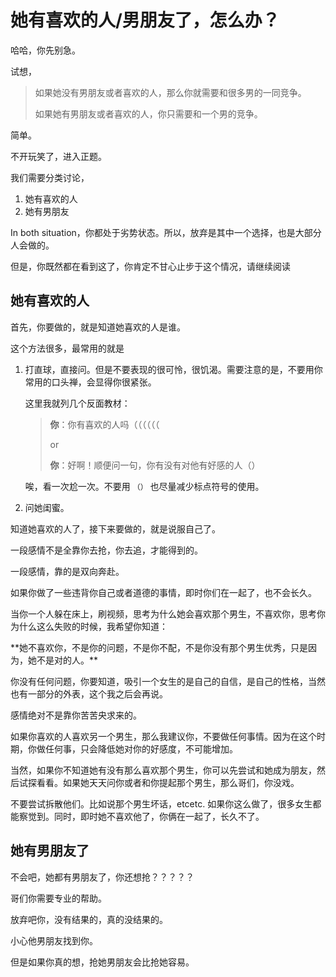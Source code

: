 # 她有喜欢的人/男朋友了，怎么办？

哈哈，你先别急。

试想，

> 如果她没有男朋友或者喜欢的人，那么你就需要和很多男的一同竞争。
>
> 如果她有男朋友或者喜欢的人，你只需要和一个男的竞争。

简单。

不开玩笑了，进入正题。

我们需要分类讨论，

1. 她有喜欢的人
2. 她有男朋友

In both situation，你都处于劣势状态。所以，放弃是其中一个选择，也是大部分人会做的。

但是，你既然都在看到这了，你肯定不甘心止步于这个情况，请继续阅读

## 她有喜欢的人

首先，你要做的，就是知道她喜欢的人是谁。

这个方法很多，最常用的就是

1. 打直球，直接问。但是不要表现的很可怜，很饥渴。需要注意的是，不要用你常用的口头禅，会显得你很紧张。

   这里我就列几个反面教材：

   > **你**：你有喜欢的人吗（（（（（（
   >
   > or
   >
   > **你**：好啊！顺便问一句，你有没有对他有好感的人（）

   唉，看一次尬一次。不要用 `（）` 也尽量减少标点符号的使用。

2. 问她闺蜜。

知道她喜欢的人了，接下来要做的，就是说服自己了。

一段感情不是全靠你去抢，你去追，才能得到的。

一段感情，靠的是双向奔赴。

如果你做了一些违背你自己或者道德的事情，即时你们在一起了，也不会长久。

当你一个人躲在床上，刷视频，思考为什么她会喜欢那个男生，不喜欢你，思考你为什么这么失败的时候，我希望你知道：


<Callout type="info" emoji={null}>
  **她不喜欢你，不是你的问题，不是你不配，不是你没有那个男生优秀，只是因为，她不是对的人。**
</Callout>

你没有任何问题，你要知道，吸引一个女生的是自己的自信，是自己的性格，当然也有一部分的外表，这个我之后会再说。

感情绝对不是靠你苦苦央求来的。

如果你喜欢的人喜欢另一个男生，那么我建议你，不要做任何事情。因为在这个时期，你做任何事，只会降低她对你的好感度，不可能增加。

当然，如果你不知道她有没有那么喜欢那个男生，你可以先尝试和她成为朋友，然后试探看看。如果她天天问你或者和你提起那个男生，那么哥们，你没戏。

不要尝试拆散他们。比如说那个男生坏话，etcetc. 如果你这么做了，很多女生都能察觉到。同时，即时她不喜欢他了，你俩在一起了，长久不了。

## 她有男朋友了

不会吧，她都有男朋友了，你还想抢？？？？？

哥们你需要专业的帮助。

放弃吧你，没有结果的，真的没结果的。

小心他男朋友找到你。

但是如果你真的想，抢她男朋友会比抢她容易。
